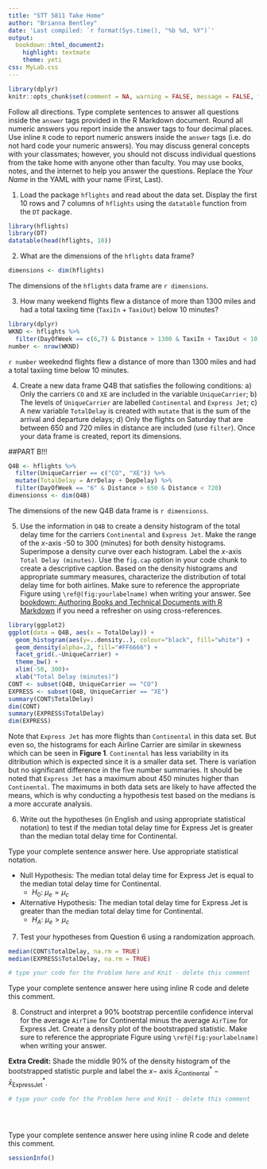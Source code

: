```yaml
---
title: "STT 5811 Take Home"
author: "Brianna Bentley"
date: 'Last compiled: `r format(Sys.time(), "%b %d, %Y")`'
output: 
  bookdown::html_document2: 
    highlight: textmate
    theme: yeti
css: MyLab.css
---
```


```r
library(dplyr)
knitr::opts_chunk$set(comment = NA, warning = FALSE, message = FALSE, fig.align = "center")
```

<div id="instructions">
Follow all directions. Type complete sentences to answer all questions inside the `answer` tags provided in the R Markdown document.  Round all numeric answers you report inside the answer tags to four decimal places.  Use inline `R` code to report numeric answers inside the `answer` tags (i.e. do not hard code your numeric answers).  You may discuss general concepts with your classmates; however, you should not discuss individual questions from the take home with anyone other than faculty.  You may use books, notes, and the internet to help you answer the questions.  Replace the _Your Name_ in the YAML with your name (First, Last).  
</div>

1. Load the package `hflights` and read about the data set.  Display the first 10 rows and 7 columns of `hflights` using the `datatable` function from the `DT` package.

```r
library(hflights)
library(DT)
datatable(head(hflights, 10))
```

2.  What are the dimensions of the `hflights` data frame?

```r
dimensions <- dim(hflights)
```

<div id="answer">
The dimensions of the `hflights` data frame are `r dimensions`.


</div>


3. How many weekend flights flew a distance of more than 1300 miles and had a total taxiing time (`TaxiIn` + `TaxiOut`) below 10 minutes?  

```r
library(dplyr)
WKND <- hflights %>%
  filter(DayOfWeek == c(6,7) & Distance > 1300 & TaxiIn + TaxiOut < 10)
number <- nrow(WKND)
```

<div id="answer">
`r number ` weekednd flights flew a distance of more than 1300 miles and had a total taxiing time below 10 minutes. 



</div>


4. Create a new data frame Q4B that satisfies the following conditions: a)	Only the carriers `CO` and `XE` are included in the variable `UniqueCarrier`; b) The levels of `UniqueCarrier` are labelled `Continental` and `Express Jet`; c)	A new variable `TotalDelay` is created with `mutate` that is the sum of the arrival and departure delays; d)	Only the flights on Saturday that are between 650 and 720 miles in distance are included (use `filter`).  Once your data frame is created, report its dimensions.

##PART B!!!

```r
Q4B <- hflights %>%
  filter(UniqueCarrier == c("CO", "XE")) %>%
  mutate(TotalDelay = ArrDelay + DepDelay) %>%
  filter(DayOfWeek == "6" & Distance > 650 & Distance < 720)
dimensionss <- dim(Q4B)
```

<div id="answer">
The dimensions of the new Q4B data frame is `r dimensionss`.


</div>


5. Use the information in `Q4B` to create a density histogram of the total delay time for the carriers `Continental` and `Express Jet`.   Make the range of the $x$-axis -50 to 300 (minutes) for both density histograms.  Superimpose a density curve over each histogram.  Label the $x$-axis `Total Delay (minutes)`.  Use the `fig.cap` option in your code chunk to create a descriptive caption.  Based on the density histograms and appropriate summary measures, characterize the distribution of total delay time for both airlines.  Make sure to reference the appropriate Figure using `\ref@(fig:yourlabelname)` when writing your answer.  See [bookdown: Authoring Books and Technical Documents with R Markdown](https://bookdown.org/yihui/bookdown/) if you need a refresher on using cross-references.

```r
library(ggplot2)
ggplot(data = Q4B, aes(x = TotalDelay)) +
  geom_histogram(aes(y=..density..), colour="black", fill="white") + 
  geom_density(alpha=.2, fill="#FF6666") +
  facet_grid(.~UniqueCarrier) + 
  theme_bw() +
  xlim(-50, 300)+
  xlab("Total Delay (minutes)")
CONT <- subset(Q4B, UniqueCarrier == "CO")
EXPRESS <- subset(Q4B, UniqueCarrier == "XE")
summary(CONT$TotalDelay)
dim(CONT)
summary(EXPRESS$TotalDelay)
dim(EXPRESS)
```

<div id="answer">
Note that `Express Jet` has more flights than `Continental` in this data set. But even so, the histograms for each Airline Carrier are similar in skewness which can be seen in **Figure 1**. `Continental` has less variability in its ditribution which is expected since it is a smaller data set. There is variation but no significant difference in the five number summaries. It should be noted that `Express Jet` has a maximum about 450 minutes higher than `Continental`. The maximums in both data sets are likely to have affected the means, which is why conducting a hypothesis test based on the medians is a more accurate analysis.


</div>


6. Write out the hypotheses (in English and using appropriate statistical notation) to test if the median total delay time for Express Jet is greater than the median total delay time for Continental.


<div id="answer">
Type your complete sentence answer here. Use appropriate statistical notation.

* Null Hypothesis: The median total delay time for Express Jet is equal to the median total delay time for Continental.
    + $H_0:$ $\mu_e = \mu_c$
    
* Alternative Hypothesis: The median total delay time for Express Jet is greater than the median total delay time for Continental.
    + $H_A:$ $\mu_e > \mu_c$
</div>

7. Test your hypotheses from Question 6 using a randomization approach.    

```r
median(CONT$TotalDelay, na.rm = TRUE)
median(EXPRESS$TotalDelay, na.rm = TRUE)
```


```r
# type your code for the Problem here and Knit - delete this comment

```

<div id="answer">
Type your complete sentence answer here using inline R code and delete this comment.


</div>


8.  Construct and interpret a 90% bootstrap percentile confidence interval for the average `AirTime` for Continental minus the average `AirTime` for Express Jet.  Create a density plot of the bootstrapped statistic.  Make sure to reference the appropriate Figure using `\ref@(fig:yourlabelname)` when writing your answer.  

**Extra Credit:** Shade the middle 90% of the density histogram of the bootstrapped statistic purple and label the $x-$ axis $\bar{x}^*_{\text{Continental}} -\bar{x}^*_{\text{ExpressJet}}$. 

```r
# type your code for the Problem here and Knit - delete this comment





```


<div id="answer">
Type your complete sentence answer here using inline R code and delete this comment.


</div>

```r
sessionInfo()
```